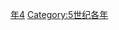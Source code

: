 {{Catnav|頁面分類|历史|歷史時代|年|5世纪各年}}

{{catmore}}
{{Commons category|424}}

[[Category:420年代|年4]]
[[Category:5世纪各年|Category:5世纪各年]]